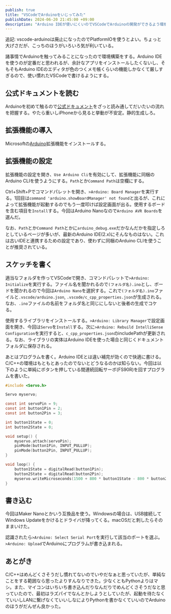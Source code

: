 ```yaml
---
publish: true
title: "VSCodeでArduinoをいじってみた"
publishDate: 2024-06-20 21:45:00 +09:00
description: "Arduino IDEが使いにくいのでVSCodeでArduinoの開発ができるよう環境構築をする話。"
---
```


追記: vscode-arduinoは廃止になったのでPlatformIOを使うとよい。ちょっと大げさだが、こっちのほうがいろいろ気が利いている。

諸事情でArduinoを触ってみることになったので環境構築をする。Arduino IDEを使うのが定番だと思われるが、余計なアプリをインストールしたくないし、そもそもArduino IDEのエディタが色のつくメモ帳くらいの機能しかなくて厳しすぎるので、使い慣れたVSCodeで書けるようにする。

## 公式ドキュメントを読む

Arduinoを初めて触るので[公式ドキュメント](https://docs.arduino.cc/learn/)をざっと読み通してだいたいの流れを把握する。やたら重いしiPhoneから見ると挙動が不安定。静的生成しろ。

## 拡張機能の導入

Microsoftの[Arduino](https://marketplace.visualstudio.com/items?itemName=vsciot-vscode.vscode-arduino)拡張機能をインストールする。

## 拡張機能の設定

拡張機能の設定を開き、`Use Arduino Cli`を有効にして、拡張機能に同梱のArduino CLIを使うようにする。`Path`とか`Command Path`は空欄にする。

Ctrl+Shift+Pでコマンドパレットを開き、`>Arduino: Board Manager`を実行する。1回目は`command 'arduino.showBoardManager' not found`と出るが、これによって拡張機能が起動するのでもう一度叩けば設定画面が出る。使用するボードを含む項目を`Install`する。今回はArduino Nanoなので`Arduino AVR Boards`を選んだ。

なお、`Path`とか`Command Path`とかに`arduino_debug.exe`だかなんだかを指定しろとしているページが多いが、最新のArduino IDE(2.x)にそんなものはない。これは古いIDEと連携するための設定であり、使わずに同梱のArduino CLIを使うことが推奨されている。

## スケッチを書く

適当なフォルダを作ってVSCodeで開き、コマンドパレットで`>Arduino: Initialize`を実行する。ファイル名を聞かれるので`(フォルダ名).ino`とし、ボードを聞かれるので今回は`Arduino Nano`を選択する。これで`(フォルダ名).ino`ファイルと`.vscode/arduino.json`, `.vscode/c_cpp_properties.json`が生成される。なお、`.ino`ファイルの名前をフォルダ名と同じにしないと後者の生成でコケる。

使用するライブラリをインストールする。`>Arduino: Library Manager`で設定画面を開き、今回は`Servo`を`Install`する。次に`>Arduino: Rebuild IntelliSense Configuration`を実行すると、`c_cpp_properties.json`のincludePathが更新される。なお、ライブラリの実体はArduino IDEを使った場合と同じくドキュメントフォルダに保存される。

あとはプログラムを書く。Arduino IDEとは違い補完が効くので快適に書ける。C/C++の環境はもともとあったのでないとどうなるのかは知らない。今回は以下のように単純にボタンを押している間連続回転サーボ(FS90R)を回すプログラムを書いた。

```c
#include <Servo.h>

Servo myservo;

const int servoPin = 9;
const int button1Pin = 2;
const int button2Pin = 3;

int button1State = 0;
int button2State = 0;

void setup() {
    myservo.attach(servoPin);
    pinMode(button1Pin, INPUT_PULLUP);
    pinMode(button2Pin, INPUT_PULLUP);
}

void loop() {
    button1State = digitalRead(button1Pin);
    button2State = digitalRead(button2Pin);
    myservo.writeMicroseconds(1500 + 800 * button1State - 800 * button2State);
}
```

## 書き込む

今回はMaker Nanoとかいう互換品を使う。Windowsの場合は、USB接続してWindows Updateをかけるとドライバが降ってくる。macOSだと刺したらそのままいけた。

認識されたら`>Arduino: Select Serial Port`を実行して該当のポートを選ぶ。`>Arduino: Upload`でArduinoにプログラムが書き込まれる。

## あとがき

C/C++はめんどくさそうだし慣れてないのでいやだなぁと思っていたが、単純なことをする範囲なら思ったよりすんなりできた。少なくともPythonよりはマシ。また、マイコンはいちいち書き込んだりなんだりでめんどくさそうだなと思っていたので、最初はラズパイでなんとかしようとしていたが、起動を待たなくていいしLANに繋げなくていいしなによりPythonを書かなくていいのでArduinoのほうがだんぜん良かった。
